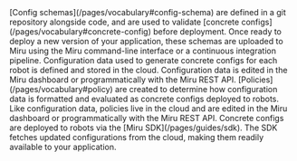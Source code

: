 <Steps>
  <Step title="Define Schemas">
    [Config schemas](/pages/vocabulary#config-schema) are defined in a git repository alongside code, and are used to validate [concrete configs](/pages/vocabulary#concrete-config) before deployment. Once ready to deploy a new version of your application, these schemas are uploaded to Miru using the Miru command-line interface or a continuous integration pipeline.
  </Step>
  <Step title="Set Configuration Data">
    Configuration data used to generate concrete configs for each robot is defined and stored in the cloud. Configuration data is edited in the Miru dashboard or programmatically with the Miru REST API.
  </Step>
  <Step title="Create Policies">
    [Policies](/pages/vocabulary#policy) are created to determine how configuration data is formatted and evaluated as concrete configs deployed to robots. Like configuration data, policies live in the cloud and are edited in the Miru dashboard or programmatically with the Miru REST API.
  </Step>
  <Step title="Deploy">
    Concrete configs are deployed to robots via the [Miru SDK](/pages/guides/sdk). The SDK fetches updated configurations from the cloud, making them readily available to your application.
  </Step>
</Steps>